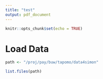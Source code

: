 ```yaml
---
title: "test"
output: pdf_document
---
```


```r
knitr::opts_chunk$set(echo = TRUE)
```

# Load Data

```r

path <- "/proj/pay/buw/tapomo/data4simon"

list.files(path)

```



